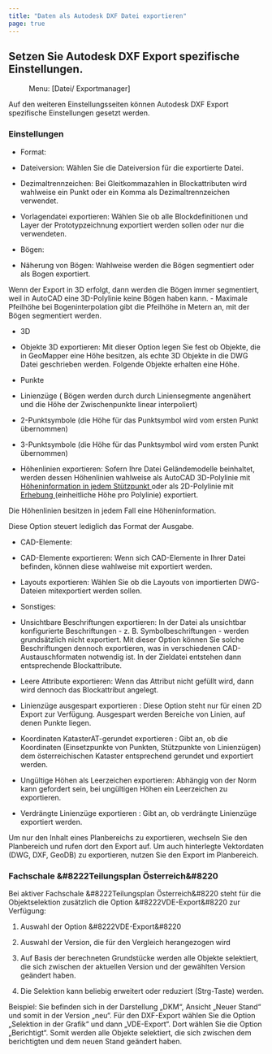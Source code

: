 ```yaml
---
title: "Daten als Autodesk DXF Datei exportieren"
page: true
---
```

## Setzen Sie Autodesk DXF Export spezifische Einstellungen.  
 <Menu> Menu: [Datei/ Exportmanager] </Menu> 

Auf den weiteren Einstellungsseiten k&#246;nnen Autodesk DXF Export spezifische Einstellungen gesetzt werden.

### Einstellungen

- <Bold> Format: </Bold> 
- <Bold> Dateiversion: </Bold>  W&#228;hlen Sie die Dateiversion f&#252;r die exportierte Datei.

- <Bold> Dezimaltrennzeichen: </Bold>  Bei Gleitkommazahlen in Blockattributen wird wahlweise ein Punkt oder ein Komma als Dezimaltrennzeichen verwendet.

- <Bold> Vorlagendatei exportieren: </Bold>  W&#228;hlen Sie ob alle Blockdefinitionen und Layer der Prototypzeichnung exportiert werden sollen oder nur die verwendeten.



- <Bold> B&#246;gen: </Bold> 
- <Bold> N&#228;herung von B&#246;gen: </Bold>  Wahlweise werden die B&#246;gen segmentiert oder als Bogen exportiert. 


<Warning>
Wenn der Export in 3D erfolgt, dann werden die B&#246;gen immer segmentiert, weil in AutoCAD eine 3D-Polylinie keine B&#246;gen haben kann.

</Warning>
- <Bold> Maximale Pfeilh&#246;he bei Bogeninterpolation </Bold>  gibt die <Italic> Pfeilh&#246;he </Italic>  in Metern an, mit der B&#246;gen segmentiert werden.



- <Bold> 3D </Bold> 
- <Bold> Objekte 3D exportieren: </Bold>  Mit dieser Option legen Sie fest ob Objekte, die in GeoMapper eine H&#246;he besitzen, als echte 3D Objekte in die DWG Datei geschrieben werden. Folgende Objekte erhalten eine H&#246;he.

- Punkte

- Linienz&#252;ge ( B&#246;gen werden durch durch Liniensegmente angen&#228;hert und die H&#246;he der Zwischenpunkte linear interpoliert)

- 2-Punktsymbole (die H&#246;he f&#252;r das Punktsymbol wird vom ersten Punkt &#252;bernommen)

- 3-Punktsymbole (die H&#246;he f&#252;r das Punktsymbol wird vom ersten Punkt &#252;bernommen)



- <Bold> H&#246;henlinien exportieren: </Bold>  Sofern Ihre Datei Gel&#228;ndemodelle beinhaltet, werden dessen H&#246;henlinien wahlweise als <Italic> AutoCAD 3D-Polylinie </Italic>  mit <U> H&#246;heninformation in jedem St&#252;tzpunkt </U>  oder als <Italic> 2D-Polylinie </Italic>  mit <U> <Italic> Erhebung </Italic> </U>  (einheitliche H&#246;he pro Polylinie) exportiert.


<Warning>
Die H&#246;henlinien besitzen in jedem Fall eine H&#246;heninformation.

Diese Option steuert lediglich das Format der Ausgabe.

</Warning>


- <Bold> CAD-Elemente: </Bold> 
- <Bold> CAD-Elemente exportieren: </Bold>  Wenn sich CAD-Elemente in Ihrer Datei befinden, k&#246;nnen diese wahlweise mit exportiert werden. 

- <Bold> Layouts exportieren: </Bold>  W&#228;hlen Sie ob die Layouts von importierten DWG-Dateien mitexportiert werden sollen.



- <Bold> Sonstiges: </Bold> 
- <Bold> Unsichtbare Beschriftungen exportieren: </Bold>  In der Datei als <Italic> unsichtbar </Italic>  konfigurierte Beschriftungen - z. B. Symbolbeschriftungen - werden grunds&#228;tzlich nicht exportiert. Mit dieser Option k&#246;nnen Sie solche Beschriftungen dennoch exportieren, was in verschiedenen CAD-Austauschformaten notwendig ist. In der Zieldatei entstehen dann entsprechende Blockattribute.

- <Bold> Leere Attribute exportieren: </Bold>  Wenn das Attribut nicht gef&#252;llt wird, dann wird dennoch das Blockattribut angelegt.

- <Bold> Linienz&#252;ge ausgespart exportieren </Bold> : Diese Option steht nur f&#252;r einen 2D Export zur Verf&#252;gung. Ausgespart werden Bereiche von Linien, auf denen Punkte liegen.

- <Bold> Koordinaten KatasterAT-gerundet exportieren </Bold> : Gibt an, ob die Koordinaten (Einsetzpunkte von Punkten, St&#252;tzpunkte von Linienz&#252;gen) dem &#246;sterreichischen Kataster entsprechend gerundet und exportiert werden.

- <Bold> Ung&#252;ltige H&#246;hen als Leerzeichen exportieren: </Bold>  Abh&#228;ngig von der Norm kann gefordert sein, bei ung&#252;ltigen H&#246;hen ein Leerzeichen zu exportieren.

- <Bold> Verdr&#228;ngte Linienz&#252;ge exportieren </Bold> : Gibt an, ob verdr&#228;ngte Linienz&#252;ge exportiert werden.






<GeoMapper>
<Success>
Um nur den Inhalt eines Planbereichs zu exportieren, wechseln Sie den Planbereich und rufen dort den Export auf.
</Success>

<Success>
Um auch hinterlegte Vektordaten (DWG, DXF, GeoDB) zu exportieren, nutzen Sie den Export im Planbereich.
</Success>


### Fachschale &#8222Teilungsplan &#214;sterreich&#8220
Bei aktiver Fachschale &#8222Teilungsplan &#214;sterreich&#8220 steht f&#252;r die Objektselektion zus&#228;tzlich die Option &#8222VDE-Export&#8220 zur Verf&#252;gung:

1.  Auswahl der Option &#8222VDE-Export&#8220

2.  Auswahl der Version, die f&#252;r den Vergleich herangezogen wird

3.  Auf Basis der berechneten Grundst&#252;cke werden alle Objekte selektiert, die sich zwischen der aktuellen Version und der gew&#228;hlten Version ge&#228;ndert haben.

4.  Die Selektion kann beliebig erweitert oder reduziert (Strg-Taste) werden.




<Info>
Beispiel: Sie befinden sich in der Darstellung &#8222DKM&#8220, Ansicht &#8222Neuer Stand&#8220 und somit in der Version &#8222neu&#8220. F&#252;r den DXF-Export w&#228;hlen Sie die Option &#8222Selektion in der Grafik&#8220 und dann &#8222VDE-Export&#8220. Dort w&#228;hlen Sie die Option &#8222Berichtigt&#8220. Somit werden alle Objekte selektiert, die sich zwischen dem berichtigten und dem neuen Stand ge&#228;ndert haben.
</Info>

</GeoMapper>
